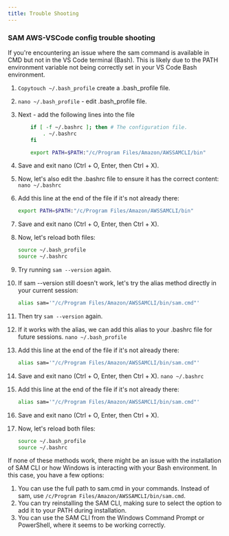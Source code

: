 ```yaml
---
title: Trouble Shooting
---
```



### SAM AWS-VSCode config trouble shooting

If you're encountering an issue where the sam command is available in CMD but not in the VS Code terminal (Bash). This is likely due to the PATH environment variable not being correctly set in your VS Code Bash environment.

<Steps>

1. `Copytouch ~/.bash_profile` create a .bash_profile file.
2. `nano ~/.bash_profile` - edit .bash_profile file.
3. Next - add the following lines into the file
    ```bash
        if [ -f ~/.bashrc ]; then # The configuration file.
            . ~/.bashrc
        fi

        export PATH=$PATH:"/c/Program Files/Amazon/AWSSAMCLI/bin"
    ```
4. Save and exit nano (Ctrl + O, Enter, then Ctrl + X).
5. Now, let's also edit the .bashrc file to ensure it has the correct content: 
    `nano ~/.bashrc`
6. Add this line at the end of the file if it's not already there:
    ```bash 
    export PATH=$PATH:"/c/Program Files/Amazon/AWSSAMCLI/bin"
    ```

7. Save and exit nano (Ctrl + O, Enter, then Ctrl + X).
8. Now, let's reload both files:
    ```bash
    source ~/.bash_profile
    source ~/.bashrc
    ```
9. Try running ```sam --version``` again.
10. If sam --version still doesn't work, let's try the alias method directly in your current session:
    ```bash
    alias sam='"/c/Program Files/Amazon/AWSSAMCLI/bin/sam.cmd"'
    ```
11. Then try ```sam --version``` again.
12. If it works with the alias, we can add this alias to your .bashrc file for future sessions.
    ```nano ~/.bash_profile```
13. Add this line at the end of the file if it's not already there:
    ```bash
    alias sam='"/c/Program Files/Amazon/AWSSAMCLI/bin/sam.cmd"'
    ```
14. Save and exit nano (Ctrl + O, Enter, then Ctrl + X).
    ```nano ~/.bashrc```
15. Add this line at the end of the file if it's not already there:
    ```bash
    alias sam='"/c/Program Files/Amazon/AWSSAMCLI/bin/sam.cmd"'
    ```
16. Save and exit nano (Ctrl + O, Enter, then Ctrl + X).
17. Now, let's reload both files:
    ``` bash
    source ~/.bash_profile
    source ~/.bashrc
    ```

</Steps>

If none of these methods work, there might be an issue with the installation of SAM CLI or how Windows is interacting with your Bash environment. In this case, you have a few options:

<Steps>

1. You can use the full path to sam.cmd in your commands. Instead of sam, use `/c/Program Files/Amazon/AWSSAMCLI/bin/sam.cmd`.
2. You can try reinstalling the SAM CLI, making sure to select the option to add it to your PATH during installation.
3. You can use the SAM CLI from the Windows Command Prompt or PowerShell, where it seems to be working correctly.

</Steps>